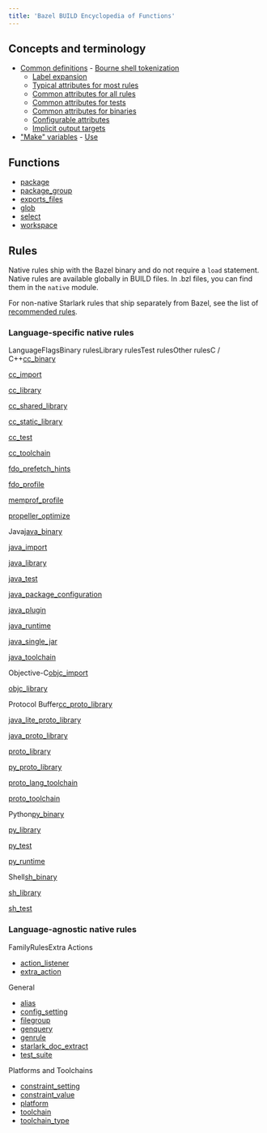 ```yaml
---
title: 'Bazel BUILD Encyclopedia of Functions'
---
```


## Concepts and terminology

- [Common definitions](/reference/be/common-definitions)  - [Bourne shell tokenization](/reference/be/common-definitions#sh-tokenization)
  - [Label expansion](/reference/be/common-definitions#label-expansion)
  - [Typical attributes for most rules](/reference/be/common-definitions#typical-attributes)
  - [Common attributes for all rules](/reference/be/common-definitions#common-attributes)
  - [Common attributes for tests](/reference/be/common-definitions#common-attributes-tests)
  - [Common attributes for binaries](/reference/be/common-definitions#common-attributes-binaries)
  - [Configurable attributes](/reference/be/common-definitions#configurable-attributes)
  - [Implicit output targets](/reference/be/common-definitions#implicit-outputs)
- ["Make" variables](/reference/be/make-variables)  - [Use](/reference/be/make-variables#use)

## Functions

- [package](/reference/be/functions.html#package)
- [package\_group](/reference/be/functions.html#package_group)
- [exports\_files](/reference/be/functions.html#exports_files)
- [glob](/reference/be/functions.html#glob)
- [select](/reference/be/functions.html#select)
- [workspace](/rules/lib/globals/workspace#workspace)

## Rules

Native rules ship with the Bazel binary and do not require a `load` statement.
Native rules are available globally in BUILD files. In .bzl files, you can find them in
the `native` module.

For non-native Starlark rules that ship separately from Bazel, see the list of
[recommended rules](/rules/rules#recommended-rules).

### Language-specific native rules

LanguageFlagsBinary rulesLibrary rulesTest rulesOther rulesC / C++[cc\_binary](c-cpp.html#cc_binary)

[cc\_import](c-cpp.html#cc_import)

[cc\_library](c-cpp.html#cc_library)

[cc\_shared\_library](c-cpp.html#cc_shared_library)

[cc\_static\_library](c-cpp.html#cc_static_library)

[cc\_test](c-cpp.html#cc_test)

[cc\_toolchain](c-cpp.html#cc_toolchain)

[fdo\_prefetch\_hints](c-cpp.html#fdo_prefetch_hints)

[fdo\_profile](c-cpp.html#fdo_profile)

[memprof\_profile](c-cpp.html#memprof_profile)

[propeller\_optimize](c-cpp.html#propeller_optimize)

Java[java\_binary](java.html#java_binary)

[java\_import](java.html#java_import)

[java\_library](java.html#java_library)

[java\_test](java.html#java_test)

[java\_package\_configuration](java.html#java_package_configuration)

[java\_plugin](java.html#java_plugin)

[java\_runtime](java.html#java_runtime)

[java\_single\_jar](java.html#java_single_jar)

[java\_toolchain](java.html#java_toolchain)

Objective-C[objc\_import](objective-c.html#objc_import)

[objc\_library](objective-c.html#objc_library)

Protocol Buffer[cc\_proto\_library](protocol-buffer.html#cc_proto_library)

[java\_lite\_proto\_library](protocol-buffer.html#java_lite_proto_library)

[java\_proto\_library](protocol-buffer.html#java_proto_library)

[proto\_library](protocol-buffer.html#proto_library)

[py\_proto\_library](protocol-buffer.html#py_proto_library)

[proto\_lang\_toolchain](protocol-buffer.html#proto_lang_toolchain)

[proto\_toolchain](protocol-buffer.html#proto_toolchain)

Python[py\_binary](python.html#py_binary)

[py\_library](python.html#py_library)

[py\_test](python.html#py_test)

[py\_runtime](python.html#py_runtime)

Shell[sh\_binary](shell.html#sh_binary)

[sh\_library](shell.html#sh_library)

[sh\_test](shell.html#sh_test)

### Language-agnostic native rules

FamilyRulesExtra Actions

- [action\_listener](extra-actions.html#action_listener)
- [extra\_action](extra-actions.html#extra_action)

General

- [alias](general.html#alias)
- [config\_setting](general.html#config_setting)
- [filegroup](general.html#filegroup)
- [genquery](general.html#genquery)
- [genrule](general.html#genrule)
- [starlark\_doc\_extract](general.html#starlark_doc_extract)
- [test\_suite](general.html#test_suite)

Platforms and Toolchains

- [constraint\_setting](platforms-and-toolchains.html#constraint_setting)
- [constraint\_value](platforms-and-toolchains.html#constraint_value)
- [platform](platforms-and-toolchains.html#platform)
- [toolchain](platforms-and-toolchains.html#toolchain)
- [toolchain\_type](platforms-and-toolchains.html#toolchain_type)
